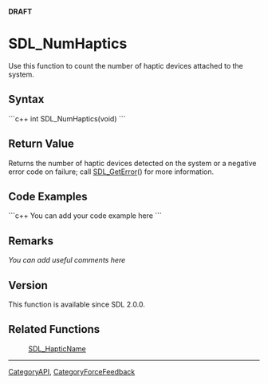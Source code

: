 <span color="red">'''DRAFT'''</span>

= SDL_NumHaptics =
Use this function to count the number of haptic devices attached to the system.


== Syntax ==
```c++
int SDL_NumHaptics(void)
```

== Return Value ==
Returns the number of haptic devices detected on the system or a negative error code on failure; call [[SDL_GetError]]() for more information.

== Code Examples ==
```c++
You can add your code example here
```

== Remarks ==
''You can add useful comments here''

== Version ==
This function is available since SDL 2.0.0.

== Related Functions ==
:[[SDL_HapticName]]

----
[[CategoryAPI]], [[CategoryForceFeedback]]
